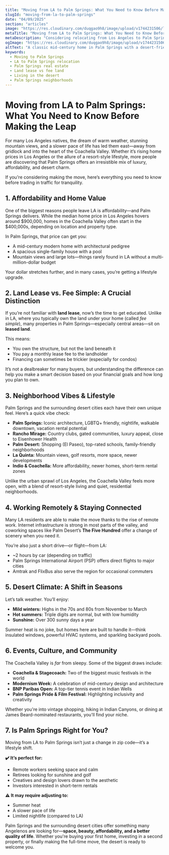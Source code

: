 ```yaml
---
title: "Moving from LA to Palm Springs: What You Need to Know Before Making the Leap"
slugId: "moving-from-la-to-palm-springs"
date: "04/09/2025"
section: "articles"
image: "https://res.cloudinary.com/duqgao9h8/image/upload/v1744231506/la-ps.jpg"
metaTitle: "Moving from LA to Palm Springs: What You Need to Know Before Making the Leap"
metaDescription: "Considering relocating from Los Angeles to Palm Springs? Discover what to expect—from housing costs and climate to neighborhoods and lifestyle."
ogImage: "https://res.cloudinary.com/duqgao9h8/image/upload/v1744231506/la-ps.jpg"
altText: "A classic mid-century home in Palm Springs with a desert-friendly landscape"
keywords:
  - Moving to Palm Springs
  - LA to Palm Springs relocation
  - Palm Springs real estate
  - Land lease vs fee land
  - Living in the desert
  - Palm Springs neighborhoods
---
```


# Moving from LA to Palm Springs: What You Need to Know Before Making the Leap

For many Los Angeles natives, the dream of warm weather, stunning mountain views, and a slower pace of life has led them east—away from gridlock and into the heart of the Coachella Valley. Whether it’s rising home prices in Los Angeles or the allure of a resort-style lifestyle, more people are discovering that Palm Springs offers an irresistible mix of luxury, affordability, and desert charm.

If you're considering making the move, here’s everything you need to know before trading in traffic for tranquility.

## 1. Affordability and Home Value

One of the biggest reasons people leave LA is affordability—and Palm Springs delivers. While the median home price in Los Angeles hovers around $900,000, homes in the Coachella Valley often start in the $400,000s, depending on location and property type.

In Palm Springs, that price can get you:

- A mid-century modern home with architectural pedigree  
- A spacious single-family house with a pool  
- Mountain views and large lots—things rarely found in LA without a multi-million-dollar budget

Your dollar stretches further, and in many cases, you’re getting a lifestyle upgrade.

## 2. Land Lease vs. Fee Simple: A Crucial Distinction

If you’re not familiar with **land lease**, now’s the time to get educated. Unlike in LA, where you typically own the land under your home (called *fee simple*), many properties in Palm Springs—especially central areas—sit on **leased land**.

This means:

- You own the structure, but not the land beneath it  
- You pay a monthly lease fee to the landholder  
- Financing can sometimes be trickier (especially for condos)

It’s not a dealbreaker for many buyers, but understanding the difference can help you make a smart decision based on your financial goals and how long you plan to own.

## 3. Neighborhood Vibes & Lifestyle

Palm Springs and the surrounding desert cities each have their own unique feel. Here’s a quick vibe check:

- **Palm Springs:** Iconic architecture, LGBTQ+ friendly, nightlife, walkable downtown, vacation rental potential  
- **Rancho Mirage:** Country clubs, gated communities, luxury appeal, close to Eisenhower Health  
- **Palm Desert:** Shopping (El Paseo), top-rated schools, family-friendly neighborhoods  
- **La Quinta:** Mountain views, golf resorts, more space, newer developments  
- **Indio & Coachella:** More affordability, newer homes, short-term rental zones

Unlike the urban sprawl of Los Angeles, the Coachella Valley feels more open, with a blend of resort-style living and quiet, residential neighborhoods.

## 4. Working Remotely & Staying Connected

Many LA residents are able to make the move thanks to the rise of remote work. Internet infrastructure is strong in most parts of the valley, and coworking spaces like Palm Desert’s **The Five Hundred** offer a change of scenery when you need it.

You’re also just a short drive—or flight—from LA:

- ~2 hours by car (depending on traffic)  
- Palm Springs International Airport (PSP) offers direct flights to major cities  
- Amtrak and FlixBus also serve the region for occasional commuters

## 5. Desert Climate: A Shift in Seasons

Let’s talk weather. You’ll enjoy:

- **Mild winters:** Highs in the 70s and 80s from November to March  
- **Hot summers:** Triple digits are normal, but with low humidity  
- **Sunshine:** Over 300 sunny days a year

Summer heat is no joke, but homes here are built to handle it—think insulated windows, powerful HVAC systems, and sparkling backyard pools.

## 6. Events, Culture, and Community

The Coachella Valley is *far* from sleepy. Some of the biggest draws include:

- **Coachella & Stagecoach:** Two of the biggest music festivals in the world  
- **Modernism Week:** A celebration of mid-century design and architecture  
- **BNP Paribas Open:** A top-tier tennis event in Indian Wells  
- **Palm Springs Pride & Film Festival:** Highlighting inclusivity and creativity

Whether you're into vintage shopping, hiking in Indian Canyons, or dining at James Beard-nominated restaurants, you'll find your niche.

## 7. Is Palm Springs Right for You?

Moving from LA to Palm Springs isn’t just a change in zip code—it’s a lifestyle shift.

**✔️ It’s perfect for:**

- Remote workers seeking space and calm  
- Retirees looking for sunshine and golf  
- Creatives and design lovers drawn to the aesthetic  
- Investors interested in short-term rentals

**⚠️ It may require adjusting to:**

- Summer heat  
- A slower pace of life  
- Limited nightlife (compared to LA)

Palm Springs and the surrounding desert cities offer something many Angelenos are looking for—**space, beauty, affordability, and a better quality of life**. Whether you're buying your first home, investing in a second property, or finally making the full-time move, the desert is ready to welcome you.
